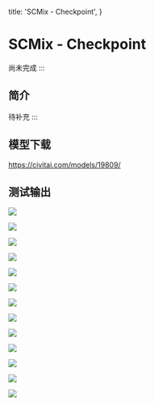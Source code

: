   title: 'SCMix - Checkpoint',
}


# SCMix - Checkpoint

尚未完成
:::


## 简介

待补充
:::


## 模型下载

https://civitai.com/models/19809/



## 测试输出

![](/assets/scmix/sc-01.jpg)

![](/assets/scmix/sc-02.jpg)

![](/assets/scmix/sc-03.jpg)

![](/assets/scmix/sc-04.jpg)

![](/assets/scmix/sc-05.jpg)

![](/assets/scmix/sc-06.jpg)

![](/assets/scmix/sc-07.jpg)

![](/assets/scmix/sc-08.jpg)

![](/assets/scmix/sc-09.jpg)

![](/assets/scmix/sc-10.jpg)

![](/assets/scmix/sc-11.jpg)

![](/assets/scmix/sc-12.jpg)

![](/assets/scmix/sc-13.jpg)
